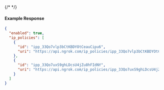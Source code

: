 {/* <!-- Code generated for API Clients. DO NOT EDIT. --> */}

#### Example Response
```json
{
  "enabled": true,
  "ip_policies": [
    {
      "id": "ipp_33Qo7vlp3bCtKBDYOtCeauCipu6",
      "uri": "https://api.ngrok.com/ip_policies/ipp_33Qo7vlp3bCtKBDYOtCeauCipu6"
    },
    {
      "id": "ipp_33Qo7uxS9ghLDcsU4jZu8hFIdNY",
      "uri": "https://api.ngrok.com/ip_policies/ipp_33Qo7uxS9ghLDcsU4jZu8hFIdNY"
    }
  ]
}

```